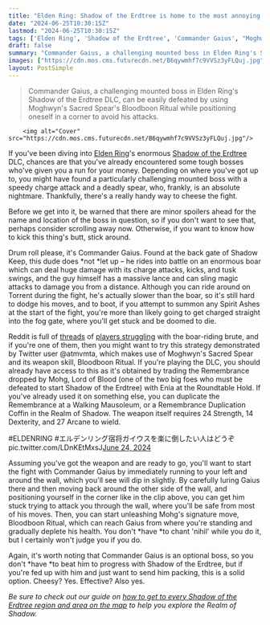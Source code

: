 ```yaml
---
title: "Elden Ring: Shadow of the Erdtree is home to the most annoying mounted boss I've ever fought, but it can be cheesed thanks to the boss you had to defeat to play the DLC"
date: "2024-06-25T10:30:15Z"
lastmod: "2024-06-25T10:30:15Z"
tags: ['Elden Ring', 'Shadow of the Erdtree', 'Commander Gaius', "Moghwyn's Sacred Spear", 'Bloodboon Ritual']
draft: false
summary: "Commander Gaius, a challenging mounted boss in Elden Ring's Shadow of the Erdtree DLC, can be easily defeated by using Moghwyn's Sacred Spear's Bloodboon Ritual while positioning oneself in a corner to avoid his attacks."
images: ["https://cdn.mos.cms.futurecdn.net/B6qywmhf7c9VVSz3yFLQuj.jpg"]
layout: PostSimple
---
```

> Commander Gaius, a challenging mounted boss in Elden Ring's Shadow of the Erdtree DLC, can be easily defeated by using Moghwyn's Sacred Spear's Bloodboon Ritual while positioning oneself in a corner to avoid his attacks.


        <img alt="Cover" src="https://cdn.mos.cms.futurecdn.net/B6qywmhf7c9VVSz3yFLQuj.jpg"/>
        
If you've been diving into [<u>Elden Ring</u>](https://www.gamesradar.com/elden-ring-guide/)'s enormous [<u>Shadow of the Erdtree</u>](https://www.gamesradar.com/games/action-rpg/elden-ring-shadow-of-the-erdtree-guide/) DLC, chances are that you've already encountered some tough bosses who've given you a run for your money. Depending on where you've got up to, you might have found a particularly challenging mounted boss with a speedy charge attack and a deadly spear, who, frankly, is an absolute nightmare. Thankfully, there's a really handy way to cheese the fight. 

Before we get into it, be warned that there are minor spoilers ahead for the name and location of the boss in question, so if you don't want to see that, perhaps consider scrolling away now. Otherwise, if you want to know how to kick this thing's butt, stick around. 

Drum roll please, it's Commander Gaius. Found at the back gate of Shadow Keep, this dude does *not *let up – he rides into battle on an enormous boar which can deal huge damage with its charge attacks, kicks, and tusk swings, and the guy himself has a massive lance and can sling magic attacks to damage you from a distance. Although you can ride around on Torrent during the fight, he's actually slower than the boar, so it's still hard to dodge his moves, and to boot, if you attempt to summon any Spirit Ashes at the start of the fight, you're more than likely going to get charged straight into the fog gate, where you'll get stuck and be doomed to die. 

Reddit is full of [<u>threads</u>](https://www.reddit.com/r/Eldenring/comments/1dm07wk/commander_gaius_help/) of [<u>players struggling</u>](https://www.reddit.com/r/Eldenring/comments/1dni2fw/commander_gaius/) with the boar-riding brute, and if you're one of them, then you might want to try this strategy demonstrated by Twitter user @atmvmta, which makes use of Moghwyn's Sacred Spear and its weapon skill, Bloodboon Ritual. If you're playing the DLC, you should already have access to this as it's obtained by trading the Remembrance dropped by Mohg, Lord of Blood (one of the two big foes who must be defeated to start Shadow of the Erdtree) with Enia at the Roundtable Hold. If you've already used it on something else, you can duplicate the Remembrance at a Walking Mausoleum, or a Remembrance Duplication Coffin in the Realm of Shadow. The weapon itself requires 24 Strength, 14 Dexterity, and 27 Arcane to wield.

#ELDENRING #エルデンリング宿将ガイウスを楽に倒したい人はどうぞ pic.twitter.com/LDnKEtMxsJ[June 24, 2024](https://twitter.com/atmvmta/status/1805041886887027187)

Assuming you've got the weapon and are ready to go, you'll want to start the fight with Commander Gaius by immediately running to your left and around the wall, which you'll see will dip in slightly. By carefully luring Gaius there and then moving back around the other side of the wall, and positioning yourself in the corner like in the clip above, you can get him stuck trying to attack you through the wall, where you'll be safe from most of his moves. Then, you can start unleashing Mohg's signature move, Bloodboon Ritual, which can reach Gaius from where you're standing and gradually deplete his health. You don't *have *to chant 'nihil' while you do it, but I certainly won't judge you if you do.

Again, it's worth noting that Commander Gaius is an optional boss, so you don't *have *to beat him to progress with Shadow of the Erdtree, but if you're fed up with him and just want to send him packing, this is a solid option. Cheesy? Yes. Effective? Also yes.

*Be sure to check out our guide on *[<u><em>how to get to every Shadow of the Erdtree region and area on the map</em></u>](https://www.gamesradar.com/games/action-rpg/shadow-of-the-erdtree-unlock-map-regions-areas/)* to help you explore the Realm of Shadow.*
        